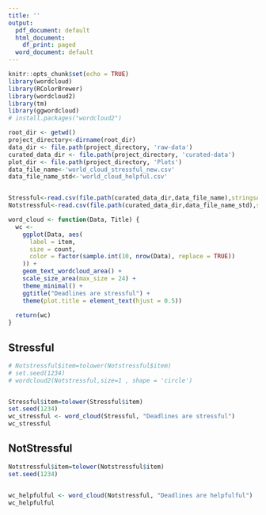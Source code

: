 ```yaml
---
title: ''
output:
  pdf_document: default
  html_document:
    df_print: paged
  word_document: default
---
```


```r
knitr::opts_chunk$set(echo = TRUE)
library(wordcloud)
library(RColorBrewer)
library(wordcloud2)
library(tm)
library(ggwordcloud)
# install.packages("wordcloud2")
```


```r
root_dir <- getwd()
project_directory<-dirname(root_dir)
data_dir <- file.path(project_directory, 'raw-data')
curated_data_dir <- file.path(project_directory, 'curated-data')
plot_dir <- file.path(project_directory, 'Plots')
data_file_name<-'world_cloud_stressful_new.csv'
data_file_name_std<-'world_cloud_helpful.csv'


Stressful<-read.csv(file.path(curated_data_dir,data_file_name),stringsAsFactors = FALSE)
Notstressful<-read.csv(file.path(curated_data_dir,data_file_name_std),stringsAsFactors = FALSE)

```


```r
word_cloud <- function(Data, Title) {
  wc <-
    ggplot(Data, aes(
      label = item,
      size = count,
      color = factor(sample.int(10, nrow(Data), replace = TRUE))
    )) +
    geom_text_wordcloud_area() +
    scale_size_area(max_size = 24) +
    theme_minimal() +
    ggtitle("Deadlines are stressful") +
    theme(plot.title = element_text(hjust = 0.5))
  
  return(wc)
}

```

## Stressful
```r
# Notstressful$item=tolower(Notstressful$item)
# set.seed(1234)
# wordcloud2(Notstressful,size=1 , shape = 'circle')


Stressful$item=tolower(Stressful$item)
set.seed(1234)
wc_stressful <- word_cloud(Stressful, "Deadlines are stressful")
wc_stressful
```



## NotStressful
```r
Notstressful$item=tolower(Notstressful$item)
set.seed(1234)


wc_helpfulful <- word_cloud(Notstressful, "Deadlines are helpfulful")
wc_helpfulful
```





